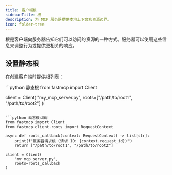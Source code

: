 ```yaml
---
title: 客户端根
sidebarTitle: 根
description: 为 MCP 服务器提供本地上下文和资源边界。
icon: folder-tree
---
```



<VersionBadge version="2.0.0" />

根是客户端向服务器告知它们可以访问的资源的一种方式。服务器可以使用这些信息来调整行为或提供更相关的响应。

## 设置静态根

在创建客户端时提供根列表：

<CodeGroup>
```python 静态根
from fastmcp import Client

client = Client(
    "my_mcp_server.py", 
    roots=["/path/to/root1", "/path/to/root2"]
)
```

```python 动态根回调
from fastmcp import Client
from fastmcp.client.roots import RequestContext

async def roots_callback(context: RequestContext) -> list[str]:
    print(f"服务器请求根 (请求 ID: {context.request_id})")
    return ["/path/to/root1", "/path/to/root2"]

client = Client(
    "my_mcp_server.py", 
    roots=roots_callback
)
```
</CodeGroup>

